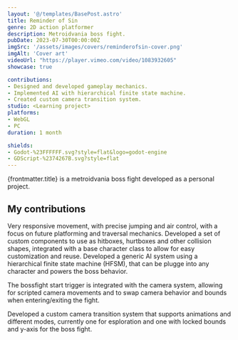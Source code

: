 ```yaml
---
layout: '@/templates/BasePost.astro'
title: Reminder of Sin
genre: 2D action platformer
description: Metroidvania boss fight.
pubDate: 2023-07-30T00:00:00Z
imgSrc: '/assets/images/covers/reminderofsin-cover.png'
imgAlt: 'Cover art'
videoUrl: "https://player.vimeo.com/video/1083932605"
showcase: true

contributions:
- Designed and developed gameplay mechanics.
- Implemented AI with hierarchical finite state machine.
- Created custom camera transition system.
studio: <Learning project>
platforms:
- WebGL
- PC
duration: 1 month

shields:
- Godot-%23FFFFFF.svg?style=flat&logo=godot-engine
- GDScript-%2374267B.svg?style=flat
---
```


{frontmatter.title} is a metroidvania boss fight developed as a personal project.

<StoreLinkBanner
  itchUrl='https://icutter.itch.io/victorian-metroidvania'
/>

<ProjectDetails
  role='Solo dev'
  company={frontmatter.studio}
  platforms={frontmatter.platforms}
  time={frontmatter.duration}
/>

## My contributions

<Collapsible title="Player controller">
  Very responsive movement, with precise jumping and air control,
  with a focus on future platforming and traversal mechanics.
</Collapsible>

<Collapsible title="Combat system">
  Developed a set of custom components to use as hitboxes, hurtboxes and other collision shapes,
  integrated with a base character class to allow for easy customization and reuse.
</Collapsible>

<Collapsible title="Bossfight" important>
  Developed a generic AI system using a hierarchical finite state machine (HFSM),
  that can be plugge into any character and powers the boss behavior.

  The bossfight start trigger is integrated with the camera system,
  allowing for scripted camera movements and to swap camera behavior and bounds when entering/exiting the fight.
</Collapsible>

<Collapsible title="Camera transitions system">
  Developed a custom camera transition system that supports animations and different modes,
  currently one for esploration and one with locked bounds and y-axis for the boss fight.
</Collapsible>

